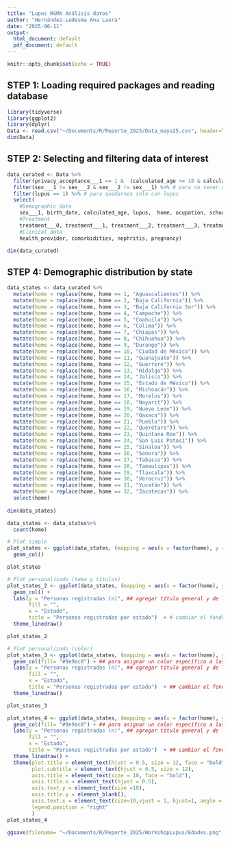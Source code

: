 ```yaml
---
title: "Lupus RGMX Análisis datos"
author: "Hernández-Ledesma Ana Laura"
date: "2025-06-11"
output:
  html_document: default
  pdf_document: default
---
```


```r
knitr::opts_chunk$set(echo = TRUE)
```

## STEP 1: Loading required packages and reading database
```r
library(tidyverse)
library(ggplot2)
library(dplyr)
Data <- read.csv("~/Documents/R/Reporte_2025/Data_mayo25.csv", header=TRUE)
dim(Data)
```

## STEP 2: Selecting and filtering data of interest
```r
data_curated <- Data %>%
  filter(privacy_acceptance___1 == 1 &  (calculated_age >= 18 & calculated_age < 100)) %>%
  filter(sex___1 != sex___2 & sex___2 != sex___1) %>% # para no tener registros con ambos sexos marcados
  filter(lupus == 1) %>% # para quedarnos solo con lupus
  select(
    #Demographic data
    sex___1, birth_date, calculated_age, lupus,  home, ocupation, school, last_degree, place_of_birth,
    #Treatment
    treatment___0, treatment___1, treatment___2, treatment___3, treatment___4,treatment___5, treatment___6, treatment___7, treatment___8, prednisolona,
    #Clinical data
    health_provider, comorbidities, nephritis, pregnancy)

dim(data_curated)

```

## STEP 4: Demographic distribution by state
```r
data_states <- data_curated %>%
  mutate(home = replace(home, home == 1, "Aguascalientes")) %>%
  mutate(home = replace(home, home == 2, "Baja California")) %>%
  mutate(home = replace(home, home == 3, "Baja California Sur")) %>%
  mutate(home = replace(home, home == 4, "Campeche")) %>%
  mutate(home = replace(home, home == 5, "Coahuila")) %>%
  mutate(home = replace(home, home == 6, "Colima")) %>%
  mutate(home = replace(home, home == 7, "Chiapas")) %>%
  mutate(home = replace(home, home == 8, "Chihuahua")) %>%
  mutate(home = replace(home, home == 9, "Durango")) %>%
  mutate(home = replace(home, home == 10, "Ciudad de México")) %>%
  mutate(home = replace(home, home == 11, "Guanajuato")) %>%
  mutate(home = replace(home, home == 12, "Guerrero")) %>%
  mutate(home = replace(home, home == 13, "Hidalgo")) %>%
  mutate(home = replace(home, home == 14, "Jalisco")) %>%
  mutate(home = replace(home, home == 15, "Estado de México")) %>%
  mutate(home = replace(home, home == 16, "Michoacán")) %>%
  mutate(home = replace(home, home == 17, "Morelos")) %>%
  mutate(home = replace(home, home == 18, "Nayarit")) %>%
  mutate(home = replace(home, home == 19, "Nuevo León")) %>%
  mutate(home = replace(home, home == 20, "Oaxaca")) %>%
  mutate(home = replace(home, home == 21, "Puebla")) %>%
  mutate(home = replace(home, home == 22, "Querétaro")) %>%
  mutate(home = replace(home, home == 23, "Quintana Roo")) %>%
  mutate(home = replace(home, home == 24, "San Luis Potosí")) %>%
  mutate(home = replace(home, home == 25, "Sinaloa")) %>%
  mutate(home = replace(home, home == 26, "Sonora")) %>%
  mutate(home = replace(home, home == 27, "Tabasco")) %>%
  mutate(home = replace(home, home == 28, "Tamaulipas")) %>%
  mutate(home = replace(home, home == 29, "Tlaxcala")) %>%
  mutate(home = replace(home, home == 30, "Veracruz")) %>%
  mutate(home = replace(home, home == 31, "Yucatán")) %>%
  mutate(home = replace(home, home == 32, "Zacatecas")) %>%
  select(home)
  
dim(data_states) 

data_states <- data_states%>%
  count(home)

# Plot simple
plot_states <- ggplot(data_states, (mapping = aes(x = factor(home), y = n ))) + 
  geom_col() 

plot_states

# Plot personalizado (tema y títulos)  
plot_states_2 <- ggplot(data_states, (mapping = aes(x = factor(home), y = n ))) + 
  geom_col() + 
  labs(y = "Personas registradas (n)", ## agregar título general y de los ejes del gráfico.
       fill = "",
       x = "Estado",
       title = "Personas registradas por estado")  + # cambiar el fondo del gráfico 
  theme_linedraw()

plot_states_2

# Plot personalizado (color)
plot_states_3 <- ggplot(data_states, (mapping = aes(x = factor(home), y = n ))) + 
  geom_col(fill= "#9e9ac8") + ## para asignar un color específico a las barras
  labs(y = "Personas registradas (n)", ## agregar título general y de los ejes del gráfico.
       fill = "",
       x = "Estado",
       title = "Personas registradas por estado")  + ## cambiar el fondo del gráfico 
  theme_linedraw() 

plot_states_3

plot_states_4 <- ggplot(data_states, (mapping = aes(x = factor(home), y = n ))) + 
  geom_col(fill= "#9e9ac8") + ## para asignar un color específico a las barras
  labs(y = "Personas registradas (n)", ## agregar título general y de los ejes del gráfico.
       fill = "",
       x = "Estado",
       title = "Personas registradas por estado")  + ## cambiar el fondo del gráfico 
  theme_linedraw() +
  theme(plot.title = element_text(hjust = 0.5, size = 12, face = "bold"),
        plot.subtitle = element_text(hjust = 0.5, size = 12),
        axis.title = element_text(size = 10, face = "bold"),
        axis.title.x = element_text(hjust = 0.5),
        axis.text.y = element_text(size =10),
        axis.title.y = element_blank(),
        axis.text.x = element_text(size=10,vjust = 1, hjust=1, angle = 45),
        legend.position = "right"
        )
plot_states_4

ggsave(filename= "~/Documents/R/Reporte_2025/WorkshopLupus/Edades.png", plot= plot_states_4, width = 15, height = 10, dpi=300, units = "in", bg = "white" )

```

